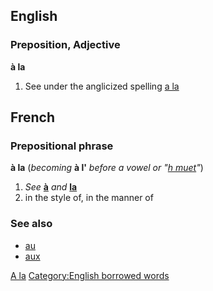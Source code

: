 ==English==

===Preposition, Adjective===
'''à la'''

# See under the anglicized spelling [[a la]]

==French==
===Prepositional phrase===
'''à la''' (''becoming'' '''à l' ''' ''before a vowel or "[[h muet]]"'')

#''See'' '''[[à]]''' ''and'' '''[[la#French|la]]'''
#in the style of, in the manner of

===See also===
*[[au]]
*[[aux]]
[[Category:English words spelled with diacritics or ligatures|A la]]
[[Category:English borrowed words]]